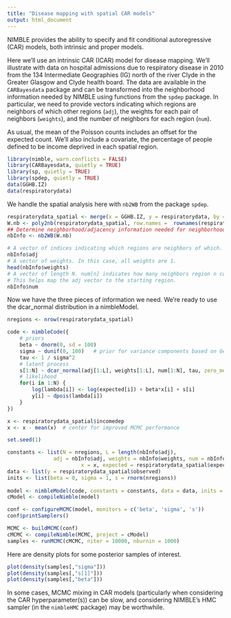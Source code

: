 ```yaml
---
title: "Disease mapping with spatial CAR models"
output: html_document
---
```


NIMBLE provides the ability to specify and fit conditional autoregressive (CAR) models,
both intrinsic and proper models.

Here we'll use an intrinsic CAR (ICAR) model for disease mapping. We'll illustrate with data on hospital admissions due to respiratory disease in 2010 from the 134 Intermediate Geographies (IG) north of the river Clyde in the Greater Glasgow and Clyde health board. The data are available in the `CARBayesdata` package and can be transformed into the neighborhood information needed by NIMBLE using functions from the `spdep` package. In particular, we need to provide vectors indicating which regions are neighbors of which other regions (`adj`), the weights for each pair of neighbors (`weights`), and the number of neighbors for each region (`num`).

As usual, the mean of the Poisson counts includes an offset for the expected count. We'll also include a covariate, the percentage of people defined to be income deprived in each spatial region.


```r
library(nimble, warn.conflicts = FALSE)
library(CARBayesdata, quietly = TRUE)
library(sp, quietly = TRUE)
library(spdep, quietly = TRUE)
data(GGHB.IZ)
data(respiratorydata)
```

We handle the spatial analysis here with `nb2WB` from the package `spdep`.

```r
respiratorydata_spatial <- merge(x = GGHB.IZ, y = respiratorydata, by = "IZ", all.x = FALSE)
W.nb <- poly2nb(respiratorydata_spatial, row.names =  rownames(respiratorydata_spatial))
## Determine neighborhood/adjacency information needed for neighborhood-based CAR model
nbInfo <- nb2WB(W.nb)

# A vector of indices indicating which regions are neighbors of which.
nbInfo$adj
# A vector of weights. In this case, all weights are 1.
head(nbInfo$weights)
# A vector of length N. num[n] indicates how many neighbors region n contains.
# This helps map the adj vector to the starting region.
nbInfo$num
```

Now we have the three pieces of information we need. We're ready to use the dcar_normal distribution in a nimbleModel.

```r
nregions <- nrow(respiratorydata_spatial)

code <- nimbleCode({
    # priors
    beta ~ dnorm(0, sd = 100)
    sigma ~ dunif(0, 100)   # prior for variance components based on Gelman (2006)
    tau <- 1 / sigma^2
    # latent process
    s[1:N] ~ dcar_normal(adj[1:L], weights[1:L], num[1:N], tau, zero_mean = 0)
    # likelihood
    for(i in 1:N) {
        log(lambda[i]) <- log(expected[i]) + beta*x[i] + s[i]
        y[i] ~ dpois(lambda[i])
    }
})

x <- respiratorydata_spatial$incomedep
x <- x - mean(x)  # center for improved MCMC performance

set.seed(1)

constants <- list(N = nregions, L = length(nbInfo$adj), 
			   adj = nbInfo$adj, weights = nbInfo$weights, num = nbInfo$num,
	     	            x = x, expected = respiratorydata_spatial$expected)
data <- list(y = respiratorydata_spatial$observed)
inits <- list(beta = 0, sigma = 1, s = rnorm(nregions))
	  
model <- nimbleModel(code, constants = constants, data = data, inits = inits)
cModel <- compileNimble(model)

conf <- configureMCMC(model, monitors = c('beta', 'sigma', 's'))
conf$printSamplers()

MCMC <- buildMCMC(conf)
cMCMC <- compileNimble(MCMC, project = cModel)
samples <- runMCMC(cMCMC, niter = 10000, nburnin = 1000)
```

Here are density plots for some posterior samples of interest.

```r
plot(density(samples[,"sigma"]))
plot(density(samples[,"s[1]"]))
plot(density(samples[,"beta"]))
```

In some cases, MCMC mixing in CAR models (particularly when considering the CAR hyperparameter(s)) can be slow, and considering NIMBLE's HMC sampler (in the `nimbleHMC` package) may be worthwhile.